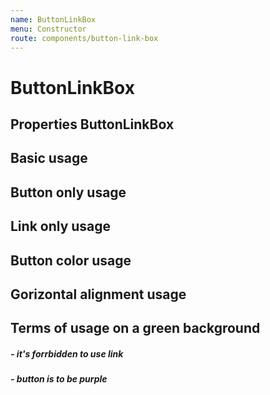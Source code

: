 ```yaml
---
name: ButtonLinkBox
menu: Constructor
route: components/button-link-box
---
```



# ButtonLinkBox

## Properties ButtonLinkBox
<Props of={ButtonLinkBox} />

## Basic usage

<Playground>
    <ButtonLinkBox
        buttonTitle="Button"
        buttonUrl="#"
        linkTitle="Link"
        linkUrl="#"
        className="custom-class"
    />
</Playground>

## Button only usage

<Playground>
    <ButtonLinkBox
        buttonTitle="Button"
        buttonUrl="#"
    />
</Playground>

## Link only usage

<Playground>
    <ButtonLinkBox
        linkTitle="Link"
        linkUrl="#"
    />
</Playground>

## Button color usage

<Playground>
    <ButtonLinkBox
        buttonTitle="Button"
        buttonUrl="#"
        buttonColor="purple"
    />
</Playground>

## Gorizontal alignment usage

<Playground>
    <ButtonLinkBox
        buttonTitle="Button"
        buttonUrl="#"
        linkTitle="Link"
        linkUrl="#"
        hAlign="center"
    />
</Playground>

## Terms of usage on a green background
##### - it's forrbidden to use link
##### - button is to be purple

<Playground>
    <BackgroundWrapper>
        <ButtonLinkBox
            buttonTitle="Button"
            buttonUrl="#"
            buttonColor="purple"
            hAlign="center"
        />
    </BackgroundWrapper>
</Playground>
